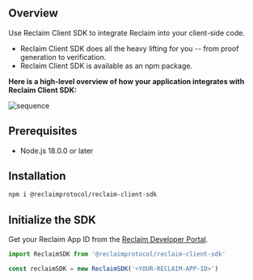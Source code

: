 
## Overview

Use Reclaim Client SDK to integrate Reclaim into your client-side code.
- Reclaim Client SDK does all the heavy lifting for you -- from proof generation to verification.
- Reclaim Client SDK is available as an npm package.

**Here is a high-level overview of how your application integrates with Reclaim Client SDK:**

![sequence](/assets/Reclaim_client_SDK_integration_group.svg)

## Prerequisites

- Node.js 18.0.0 or later

## Installation

```bash copy
npm i @reclaimprotocol/reclaim-client-sdk
```

## Initialize the SDK
Get your Reclaim App ID from the [Reclaim Developer Portal](https://dev.reclaimprotocol.org/).
```js copy
import ReclaimSDK from '@reclaimprotocol/reclaim-client-sdk' 

const reclaimSDK = new ReclaimSDK('<YOUR-RECLAIM-APP-ID>')
```